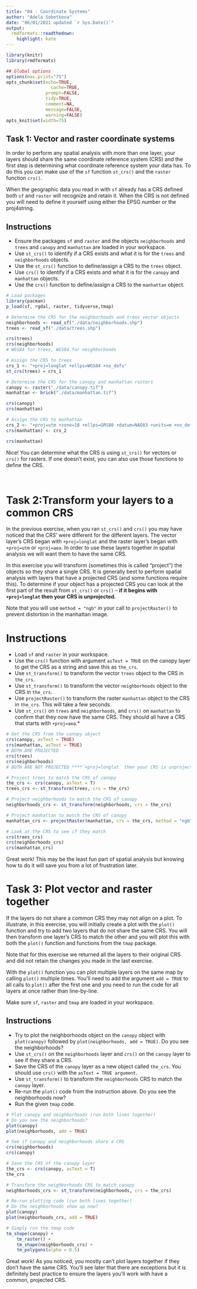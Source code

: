 ```yaml
---
title: "04 - Coordinate Systems"
author: "Adela Sobotkova"
date: "06/01/2021 updated `r Sys.Date()`"
output:
  rmdformats::readthedown:
    highlight: kate
---
```


```r
library(knitr)
library(rmdformats)

## Global options
options(max.print="75")
opts_chunk$set(echo=TRUE,
	             cache=TRUE,
               prompt=FALSE,
               tidy=TRUE,
               comment=NA,
               message=FALSE,
               warning=FALSE)
opts_knit$set(width=75)
```

## Task 1: Vector and raster coordinate systems
In order to perform any spatial analysis with more than one layer, your layers should share the same coordinate reference system (CRS) and the first step is determining what coordinate reference system your data has. To do this you can make use of the `sf` function `st_crs()` and the `raster` function `crs()`.

When the geographic data you read in with `sf` already has a CRS defined both `sf` and `raster` will recognize and retain it. When the CRS is not defined you will need to define it yourself using either the EPSG number or the proj4string.

## Instructions

* Ensure the packages `sf` and `raster` and the objects `neighborhoods` and `trees` and `canopy` and `manhattan` are loaded in your workspace.
* Use `st_crs()` to identify if a CRS exists and what it is for the `trees` and `neighborhoods` objects.
* Use the `st_crs()` function to define/assign a CRS to the `trees` object.
* Use `crs()` to identify if a CRS exists and what it is for the `canopy` and `manhattan` objects.
* Use the `crs()` function to define/assign a CRS to the `manhattan` object.

```r
# Load packages
library(pacman)
p_load(sf, rgdal, raster, tidyverse,tmap)

# Determine the CRS for the neighborhoods and trees vector objects
neighborhoods <- read_sf("./data/neighborhoods.shp")
trees <- read_sf("./data/trees.shp")

crs(trees)
crs(neighborhoods)
# WGS84 for trees, WGS84 for neighborhoods

# Assign the CRS to trees
crs_1 <- "+proj=longlat +ellps=WGS84 +no_defs"
st_crs(trees) = crs_1

# Determine the CRS for the canopy and manhattan rasters
canopy <- raster("./data/canopy.tif")
manhattan <- brick("./data/manhattan.tif")

crs(canopy)
crs(manhattan)

# Assign the CRS to manhattan
crs_2 <- "+proj=utm +zone=18 +ellps=GRS80 +datum=NAD83 +units=m +no_defs"
crs(manhattan) <- crs_2 

crs(manhattan)
```

Nice! You can determine what the CRS is using `st_crs()` for vectors or `crs()` for rasters. If one doesn't exist, you can also use those functions to define the CRS.

<br>

# Task 2:Transform your layers to a common CRS
In the previous exercise, when you ran `st_crs()` and `crs()` you may have noticed that the CRS' were different for the different layers. The vector layer's CRS began with `+proj=longlat` and the raster layer's began with `+proj=utm` or `+proj=aea`. In order to use these layers together in spatial analysis we will want them to have the same CRS.

In this exercise you will transform (sometimes this is called "project") the objects so they share a single CRS. It is generally best to perform spatial analysis with layers that have a projected CRS (and some functions require this). To determine if your object has a projected CRS you can look at the first part of the result from `st_crs()` or `crs()` -- **if it begins with `+proj=longlat` then your CRS is unprojected.**

Note that you will use `method = "ngb"` in your call to `projectRaster()` to prevent distortion in the manhattan image.

# Instructions

* Load `sf` and `raster` in your workspace.
* Use the `crs()` function with argument `asText = TRUE` on the canopy layer to get the CRS as a string and save this as `the_crs`.
* Use `st_transform()` to transform the vector `trees` object to the CRS in `the_crs`.
* Use `st_transform()` to transform the vector `neighborhoods` object to the CRS in `the_crs`.
* Use `projectRaster()` to transform the raster `manhattan` object to the CRS in `the_crs`. This will take a few seconds.
* Use `st_crs()` on `trees` and `neighborhoods`, and `crs()` on `manhattan` to confirm that they now have the same CRS. They should all have a CRS that starts with `+proj=aea`.* 

```r
# Get the CRS from the canopy object
crs(canopy, asText = TRUE)
crs(manhattan, asText = TRUE)
# BOTH ARE PROJECTED
crs(trees)
crs(neighborhoods)
# BOTH ARE NOT PROJECTED ****`+proj=longlat` then your CRS is unprojected.****

# Project trees to match the CRS of canopy
the_crs <- crs(canopy, asText = T)
trees_crs <- st_transform(trees, crs = the_crs)

# Project neighborhoods to match the CRS of canopy
neighborhoods_crs <- st_transform(neighborhoods, crs = the_crs)

# Project manhattan to match the CRS of canopy
manhattan_crs <- projectRaster(manhattan, crs = the_crs, method = "ngb")

# Look at the CRS to see if they match
crs(trees_crs)
crs(neighborhoods_crs)
crs(manhattan_crs)
```

Great work! This may be the least fun part of spatial analysis but knowing how to do it will save you from a lot of frustration later.

# Task 3: Plot vector and raster together
If the layers do not share a common CRS they may not align on a plot. To illustrate, in this exercise, you will initially create a plot with the `plot()` function and try to add two layers that do not share the same CRS. You will then transform one layer's CRS to match the other and you will plot this with both the `plot()` function and functions from the `tmap` package.

Note that for this exercise we returned all the layers to their original CRS and did not retain the changes you made in the last exercise.

With the `plot()` function you can plot multiple layers on the same map by calling `plot()` multiple times. You'll need to add the argument `add = TRUE` to all calls to `plot()` after the first one and you need to run the code for all layers at once rather than line-by-line.

Make sure `sf`, `raster` and `tmap` are loaded in your workspace.

## Instructions

* Try to plot the neighborhoods object on the `canopy` object with `plot(canopy)` followed by `plot(neighborhoods, add = TRUE)`. Do you see the neighborhoods?
* Use `st_crs()` on the `neighborhoods` layer and `crs()` on the `canopy` layer to see if they share a CRS.
* Save the CRS of the `canopy` layer as a new object called `the_crs`. You should use `crs()` with the `asText = TRUE argument`.
* Use `st_transform()` to transform the `neighborhoods` CRS to match the `canopy` layer.
* Re-run the `plot()` code from the instruction above. Do you see the neighborhoods now?
* Run the given `tmap` code.

```r
# Plot canopy and neighborhoods (run both lines together)
# Do you see the neighborhoods?
plot(canopy)
plot(neighborhoods, add = TRUE)

# See if canopy and neighborhoods share a CRS
crs(neighborhoods)
crs(canopy)

# Save the CRS of the canopy layer
the_crs <- crs(canopy, asText = T)
the_crs

# Transform the neighborhoods CRS to match canopy
neighborhoods_crs <- st_transform(neighborhoods, crs = the_crs)

# Re-run plotting code (run both lines together)
# Do the neighborhoods show up now?
plot(canopy)
plot(neighborhoods_crs, add = TRUE)

# Simply run the tmap code
tm_shape(canopy) + 
    tm_raster() + 
    tm_shape(neighborhoods_crs) + 
    tm_polygons(alpha = 0.5)
```

Great work! As you noticed, you mostly can't plot layers together if they don't have the same CRS. You'll see later that there are exceptions but it is definitely best practice to ensure the layers you'll work with have a common, projected CRS.